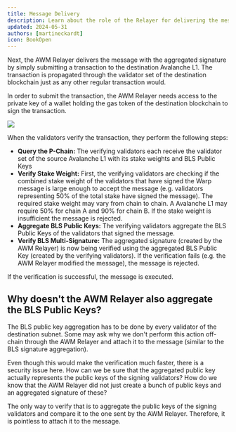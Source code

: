 ```yaml
---
title: Message Delivery
description: Learn about the role of the Relayer for delivering the message.
updated: 2024-05-31
authors: [martineckardt]
icon: BookOpen
---
```


Next, the AWM Relayer delivers the message with the aggregated signature by simply submitting a transaction to the destination Avalanche L1. The transaction is propagated through the validator set of the destination blockchain just as any other regular transaction would.

In order to submit the transaction, the AWM Relayer needs access to the private key of a wallet holding the gas token of the destination blockchain to sign the transaction.

![](/common-images/awm/relayer-delivery.png)

When the validators verify the transaction, they perform the following steps:

- **Query the P-Chain:** The verifying validators each receive the validator set of the source Avalanche L1 with its stake weights and BLS Public Keys
- **Verify Stake Weight:** First, the verifying validators are checking if the combined stake weight of the validators that have signed the Warp message is large enough to accept the message (e.g. validators representing 50% of the total stake have signed the message). The required stake weight may vary from chain to chain. A Avalanche L1 may require 50% for chain A and 90% for chain B. If the stake weight is insufficient the message is rejected.
- **Aggregate BLS Public Keys:** The verifying validators aggregate the BLS Public Keys of the validators that signed the message. 
- **Verify BLS Multi-Signature:** The aggregated signature (created by the AWM Relayer) is now being verified using the aggregated BLS Public Key (created by the verifying validators). If the verification fails (e.g. the AWM Relayer modified the message), the message is rejected.

If the verification is successful, the message is executed. 


## Why doesn't the AWM Relayer also aggregate the BLS Public Keys?


The BLS public key aggregation has to be done by every validator of the destination subnet. Some may ask why we don't perform this action off-chain through the AWM Relayer and attach it to the message (similar to the BLS signature aggregation).

Even though this would make the verification much faster, there is a security issue here. How can we be sure that the aggregated public key actually represents the public keys of the signing validators? How do we know that the AWM Relayer did not just create a bunch of public keys and an aggregated signature of these?

The only way to verify that is to aggregate the public keys of the signing validators and compare it to the one sent by the AWM Relayer. Therefore, it is pointless to attach it to the message.